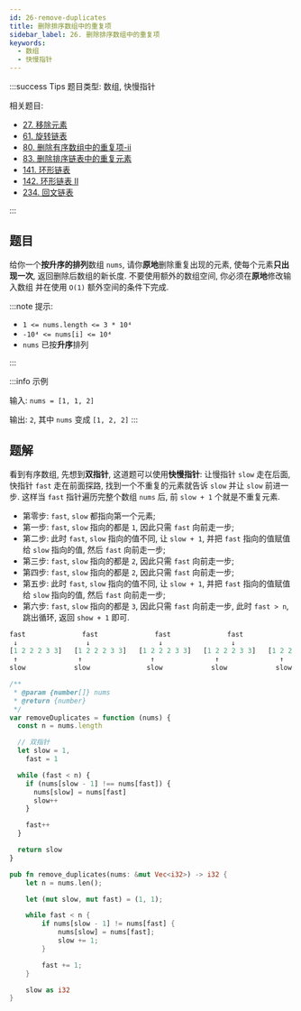 ```yaml
---
id: 26-remove-duplicates
title: 删除排序数组中的重复项
sidebar_label: 26. 删除排序数组中的重复项
keywords:
  - 数组
  - 快慢指针
---
```


:::success Tips
题目类型: 数组, 快慢指针

相关题目:

- [27. 移除元素](/leetcode/easy/27-remove-element)
- [61. 旋转链表](/leetcode/medium/61-rotate-right)
- [80. 删除有序数组中的重复项-ii](/leetcode/medium/80-remove-duplicates)
- [83. 删除排序链表中的重复元素](/leetcode/easy/83-delete-duplicates)
- [141. 环形链表](/leetcode/easy/141-has-cycle)
- [142. 环形链表 II](/leetcode/medium/142-detect-cycle)
- [234. 回文链表](/leetcode/easy/234-is-palindrome)

:::

## 题目

给你一个**按升序的排列**数组 `nums`, 请你**原地**删除重复出现的元素, 使每个元素**只出现一次**, 返回删除后数组的新长度. 不要使用额外的数组空间, 你必须在**原地**修改输入数组 并在使用 `O(1)` 额外空间的条件下完成.

:::note 提示:

- `1 <= nums.length <= 3 * 10⁴`
- `-10⁴ <= nums[i] <= 10⁴`
- `nums` 已按**升序**排列

:::

:::info 示例

输入: `nums = [1, 1, 2]`

输出: `2`, 其中 `nums` 变成 `[1, 2, 2]`
:::

## 题解

看到有序数组, 先想到**双指针**, 这道题可以使用**快慢指针**: 让慢指针 `slow` 走在后面, 快指针 `fast` 走在前面探路, 找到一个不重复的元素就告诉 `slow` 并让 `slow` 前进一步. 这样当 `fast` 指针遍历完整个数组 `nums` 后, 前 `slow + 1` 个就是不重复元素.

- 第零步: `fast`, `slow` 都指向第一个元素;
- 第一步: `fast`, `slow` 指向的都是 `1`, 因此只需 `fast` 向前走一步;
- 第二步: 此时 `fast`, `slow` 指向的值不同, 让 `slow + 1`, 并把 `fast` 指向的值赋值给 `slow` 指向的值, 然后 `fast` 向前走一步;
- 第三步: `fast`, `slow` 指向的都是 `2`, 因此只需 `fast` 向前走一步;
- 第四步: `fast`, `slow` 指向的都是 `2`, 因此只需 `fast` 向前走一步;
- 第五步: 此时 `fast`, `slow` 指向的值不同, 让 `slow + 1`, 并把 `fast` 指向的值赋值给 `slow` 指向的值, 然后 `fast` 向前走一步;
- 第六步: `fast`, `slow` 指向的都是 `3`, 因此只需 `fast` 向前走一步, 此时 `fast > n`, 跳出循环, 返回 `show + 1` 即可.

```ts
fast              fast              fast              fast              fast              fast              fast
 ↓                 ↓                 ↓                 ↓                 ↓                 ↓                 ↓
[1 2 2 2 3 3]   [1 2 2 2 3 3]   [1 2 2 2 3 3]   [1 2 2 2 3 3]   [1 2 2 2 3 3]   [1 2 3 2 3 3]   [1 2 3 2 3 3]
 ↑               ↑                 ↑               ↑               ↑                 ↑               ↑
slow            slow              slow            slow            slow              slow            slow
```


<Tabs>
  <TabItem value="JavaScript" label="JavaScript" default>

```ts
/**
 * @param {number[]} nums
 * @return {number}
 */
var removeDuplicates = function (nums) {
  const n = nums.length

  // 双指针
  let slow = 1,
    fast = 1

  while (fast < n) {
    if (nums[slow - 1] !== nums[fast]) {
      nums[slow] = nums[fast]
      slow++
    }

    fast++
  }

  return slow
}
```

</TabItem>
<TabItem value="Rust" label="Rust">

```rust
pub fn remove_duplicates(nums: &mut Vec<i32>) -> i32 {
    let n = nums.len();

    let (mut slow, mut fast) = (1, 1);

    while fast < n {
        if nums[slow - 1] != nums[fast] {
            nums[slow] = nums[fast];
            slow += 1;
        }

        fast += 1;
    }

    slow as i32
}
```

</TabItem>
</Tabs>
